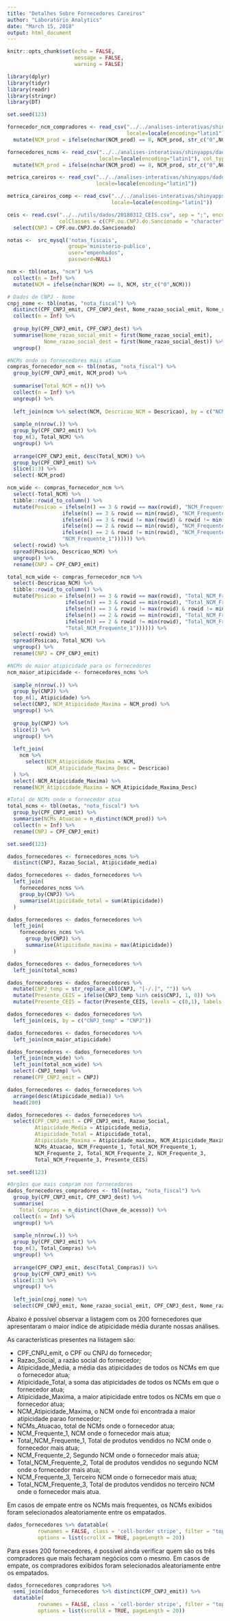 ```yaml
---
title: "Detalhes Sobre Fornecedores Careiros"
author: "Laboratório Analytics"
date: "March 15, 2018"
output: html_document
---
```


```r
knitr::opts_chunk$set(echo = FALSE,
                      message = FALSE, 
                      warning = FALSE)
```

```r
library(dplyr)
library(tidyr)
library(readr)
library(stringr)
library(DT)
```

```r
set.seed(123)

fornecedor_ncm_compradores <- read_csv("../../analises-interativas/shinyapps/dados/fornecedor_ncm_compradores.csv", 
                                       locale=locale(encoding="latin1"), col_types = "c??????") %>%
  mutate(NCM_prod = ifelse(nchar(NCM_prod) == 8, NCM_prod, str_c("0",NCM_prod)))

fornecedores_ncms <- read_csv("../../analises-interativas/shinyapps/dados/fornecedores_ncms.csv", 
                              locale=locale(encoding="latin1"), col_types = "??c???") %>%
  mutate(NCM_prod = ifelse(nchar(NCM_prod) == 8, NCM_prod, str_c("0",NCM_prod)))

metrica_careiros <- read_csv("../../analises-interativas/shinyapps/dados/metrica_careiros.csv", 
                             locale=locale(encoding="latin1"))

metrica_careiros_comp <- read_csv("../../analises-interativas/shinyapps/dados/metrica_careiros_comp.csv", 
                                  locale=locale(encoding="latin1"))

ceis <- read.csv("../../utils/dados/20180312_CEIS.csv", sep = ";", encoding = "latin1", 
                 colClasses = c(CPF.ou.CNPJ.do.Sancionado = "character")) %>%
  select(CNPJ = CPF.ou.CNPJ.do.Sancionado)

notas <-  src_mysql('notas_fiscais', 
                    group='ministerio-publico',
                    user="empenhados", 
                    password=NULL)

ncm <- tbl(notas, "ncm") %>%
  collect(n = Inf) %>%
  mutate(NCM = ifelse(nchar(NCM) == 8, NCM, str_c("0",NCM)))

# Dados de CNPJ - Nome 
cnpj_nome <- tbl(notas, "nota_fiscal") %>% 
  distinct(CPF_CNPJ_emit, CPF_CNPJ_dest, Nome_razao_social_emit, Nome_razao_social_dest) %>% 
  collect(n = Inf) %>% 
  
  group_by(CPF_CNPJ_emit, CPF_CNPJ_dest) %>% 
  summarise(Nome_razao_social_emit = first(Nome_razao_social_emit), 
            Nome_razao_social_dest = first(Nome_razao_social_dest)) %>% 
  ungroup()

#NCMs onde os fornecedores mais atuam
compras_fornecedor_ncm <- tbl(notas, "nota_fiscal") %>%
  group_by(CPF_CNPJ_emit, NCM_prod) %>%
  
  summarise(Total_NCM = n()) %>%
  collect(n = Inf) %>%
  ungroup() %>% 
  
  left_join(ncm %>% select(NCM, Descricao_NCM = Descricao), by = c("NCM_prod" = "NCM")) %>%
  
  sample_n(nrow(.)) %>% 
  group_by(CPF_CNPJ_emit) %>% 
  top_n(3, Total_NCM) %>%
  ungroup() %>% 
  
  arrange(CPF_CNPJ_emit, desc(Total_NCM)) %>%
  group_by(CPF_CNPJ_emit) %>%
  slice(1:3) %>%
  select(-NCM_prod)

ncm_wide <- compras_fornecedor_ncm %>%
  select(-Total_NCM) %>%
  tibble::rowid_to_column() %>%
  mutate(Posicao = ifelse(n() == 3 & rowid == max(rowid), "NCM_Frequente_3",
                  ifelse(n() == 3 & rowid == min(rowid), "NCM_Frequente_1",
                  ifelse(n() == 3 & rowid != max(rowid) & rowid != min(rowid), "NCM_Frequente_2",
                  ifelse(n() == 2 & rowid == min(rowid), "NCM_Frequente_1",
                  ifelse(n() == 2 & rowid != min(rowid), "NCM_Frequente_2",
                  "NCM_Frequente_1")))))) %>% 
  select(-rowid) %>% 
  spread(Posicao, Descricao_NCM) %>%
  ungroup() %>%
  rename(CNPJ = CPF_CNPJ_emit)

total_ncm_wide <- compras_fornecedor_ncm %>%
  select(-Descricao_NCM) %>%
  tibble::rowid_to_column() %>%
  mutate(Posicao = ifelse(n() == 3 & rowid == max(rowid), "Total_NCM_Frequente_3",
                   ifelse(n() == 3 & rowid == min(rowid), "Total_NCM_Frequente_1",
                   ifelse(n() == 3 & rowid != max(rowid) & rowid != min(rowid), "Total_NCM_Frequente_2",
                   ifelse(n() == 2 & rowid == min(rowid), "Total_NCM_Frequente_1",
                   ifelse(n() == 2 & rowid != min(rowid), "Total_NCM_Frequente_2",
                   "Total_NCM_Frequente_1")))))) %>% 
  select(-rowid) %>% 
  spread(Posicao, Total_NCM) %>%
  ungroup() %>%
  rename(CNPJ = CPF_CNPJ_emit)

#NCMs de maior atipicidade para os fornecedores
ncm_maior_atipicidade <- fornecedores_ncms %>%
  
  sample_n(nrow(.)) %>% 
  group_by(CNPJ) %>%
  top_n(1, Atipicidade) %>%
  select(CNPJ, NCM_Atipicidade_Maxima = NCM_prod) %>%
  ungroup() %>%
  
  group_by(CNPJ) %>% 
  slice(1) %>% 
  ungroup() %>% 
  
  left_join(
    ncm %>%
      select(NCM_Atipicidade_Maxima = NCM, 
             NCM_Atipicidade_Maxima_Desc = Descricao)
  ) %>%
  select(-NCM_Atipicidade_Maxima) %>%
  rename(NCM_Atipicidade_Maxima = NCM_Atipicidade_Maxima_Desc)

#Total de NCMs onde o fornecedor atua
total_ncms <- tbl(notas, "nota_fiscal") %>%
  group_by(CPF_CNPJ_emit) %>%
  summarise(NCMs_Atuacao = n_distinct(NCM_prod)) %>%
  collect(n = Inf) %>%
  rename(CNPJ = CPF_CNPJ_emit)
```

```r
set.seed(123)

dados_fornecedores <- fornecedores_ncms %>%
  distinct(CNPJ, Razao_Social, Atipicidade_media)

dados_fornecedores <- dados_fornecedores %>%
  left_join(
    fornecedores_ncms %>%
    group_by(CNPJ) %>%
    summarise(Atipicidade_total = sum(Atipicidade))
  )

dados_fornecedores <- dados_fornecedores %>%
  left_join(
    fornecedores_ncms %>%
      group_by(CNPJ) %>%
      summarise(Atipicidade_maxima = max(Atipicidade))
  )

dados_fornecedores <- dados_fornecedores %>%
  left_join(total_ncms)

dados_fornecedores <- dados_fornecedores %>%
  mutate(CNPJ_temp = str_replace_all(CNPJ, "[-/.]", "")) %>%
  mutate(Presente_CEIS = ifelse(CNPJ_temp %in% ceis$CNPJ, 1, 0)) %>%
  mutate(Presente_CEIS = factor(Presente_CEIS, levels = c(0,1), labels = c("Não", "Sim")))

dados_fornecedores <- dados_fornecedores %>%
  left_join(ceis, by = c("CNPJ_temp" = "CNPJ"))

dados_fornecedores <- dados_fornecedores %>%
  left_join(ncm_maior_atipicidade)

dados_fornecedores <- dados_fornecedores %>%
  left_join(ncm_wide) %>%
  left_join(total_ncm_wide) %>%
  select(-CNPJ_temp) %>%
  rename(CPF_CNPJ_emit = CNPJ)

dados_fornecedores <- dados_fornecedores %>%
  arrange(desc(Atipicidade_media)) %>%
  head(200)

dados_fornecedores <- dados_fornecedores %>%
  select(CPF_CNPJ_emit = CPF_CNPJ_emit, Razao_Social, 
         Atipicidade_Media = Atipicidade_media,
         Atipicidade_Total = Atipicidade_total,
         Atipicidade_Maxima = Atipicidade_maxima, NCM_Atipicidade_Maxima,
         NCMs_Atuacao, NCM_Frequente_1, Total_NCM_Frequente_1, 
         NCM_Frequente_2, Total_NCM_Frequente_2, NCM_Frequente_3,
         Total_NCM_Frequente_3, Presente_CEIS)
```

```r
set.seed(123)

#Orgãos que mais compram nos fornecedores
dados_fornecedores_compradores <- tbl(notas, "nota_fiscal") %>%
  group_by(CPF_CNPJ_emit, CPF_CNPJ_dest) %>%
  summarise(
    Total_Compras = n_distinct(Chave_de_acesso)) %>%
  collect(n = Inf) %>%
  ungroup() %>%
  
  sample_n(nrow(.)) %>% 
  group_by(CPF_CNPJ_emit) %>% 
  top_n(3, Total_Compras) %>%
  ungroup() %>% 
  
  arrange(CPF_CNPJ_emit, desc(Total_Compras)) %>% 
  group_by(CPF_CNPJ_emit) %>% 
  slice(1:3) %>% 
  ungroup() %>% 
  
  left_join(cnpj_nome) %>% 
  select(CPF_CNPJ_emit, Nome_razao_social_emit, CPF_CNPJ_dest, Nome_razao_social_dest, Total_Compras)
```

Abaixo é possível observar a listagem com os 200 fornecedores que apresentaram o maior índice
de atipicidade média durante nossas análises.

As características presentes na listagem são:

- CPF_CNPJ_emit, o CPF ou CNPJ do fornecedor;
- Razao_Social, a razão social do fornecedor;
- Atipicidade_Media, a média das atipicidades de todos os NCMs em que o fornecedor atua;
- Atipicidade_Total, a soma das atipicidades de todos os NCMs em que o fornecedor atua;
- Atipicidade_Maxima, a maior atipicidade entre todos os NCMs em que o fornecedor atua;
- NCM_Atipicidade_Maxima, o NCM onde foi encontrada a maior atipicidade parao fornecedor;
- NCMs_Atuacao, total de NCMs onde o fornecedor atua;
- NCM_Frequente_1, NCM onde o fornecedor mais atua;
- Total_NCM_Frequente_1, Total de produtos vendidos no NCM onde o fornecedor mais atua;
- NCM_Frequente_2, Segundo NCM onde o fornecedor mais atua;
- Total_NCM_Frequente_2, Total de produtos vendidos no segundo NCM onde o fornecedor mais atua;
- NCM_Frequente_3, Terceiro NCM onde o fornecedor mais atua;
- Total_NCM_Frequente_3, Total de produtos vendidos no terceiro NCM onde o fornecedor mais atua.

Em casos de empate entre os NCMs mais frequentes, os NCMs exibidos foram 
selecionados aleatoriamente entre os empatados.

```r
dados_fornecedores %>% datatable(
          rownames = FALSE, class = 'cell-border stripe', filter = "top",
          options = list(scrollX = TRUE, pageLength = 20))
```

Para esses 200 fornecedores, é possível ainda verificar quem são os três compradores
que mais fecharam negócios com o mesmo. Em casos de empate, os compradores exibidos foram 
selecionados aleatoriamente entre os empatados.

```r
dados_fornecedores_compradores %>%
  semi_join(dados_fornecedores %>% distinct(CPF_CNPJ_emit)) %>%
  datatable(
          rownames = FALSE, class = 'cell-border stripe', filter = "top",
          options = list(scrollX = TRUE, pageLength = 20))
```
